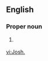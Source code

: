 ==English==

===Proper noun===
{{en-proper noun}}

# {{label|en|biblical}} {{abbreviation of|Joshua|lang=en}}

[[vi:Josh.]]